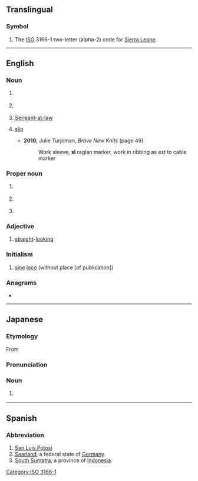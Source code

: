 {{also|.sl|sl.|S&L|Sl.|s.l.|S & L|śl.}}
==Translingual==

===Symbol===
{{head|mul|symbol}}

# The [[ISO]] 3166-1 two-letter (alpha-2) code for [[Sierra Leone]].

[[Category:ISO 3166-1]]

----

==English==

===Noun===
{{en-noun|~}}

# {{lb|en|linguistics}} {{initialism of|lang=en|source language}}
# {{lb|en|on Muslim forums}} {{initialism of|lang=en|sharia law}}
# {{lb|en|law}} {{lb|en|historical|used postnominally}} [[w:Serjeant-at-law|Serjeant-at-law]]
# {{lb|en|knitting}} [[slip]]
#* '''2010''', Julie Turjoman, ''Brave New Knits'' (page 49)
#*: Work sleeve, '''sl''' raglan marker, work in ribbing as est to cable marker

===Proper noun===
{{en-proper noun}}

# {{lb|en|politics}} {{initialism of|lang=en|{{w|Sendero Luminoso}}}}
# {{lb|en|politics}} {{abbreviation of|lang=en|Scotland}}
# {{lb|en|internet}} {{w|Second Life}}

===Adjective===
{{en-adj|-}}

# {{lb|en|in gay [[personal ad]]s}} [[straight]]-[[looking]]

===Initialism===
{{rfc-header|Initialism}}
{{en-initialism}}

# {{lb|en|citations}} [[sine]] [[loco]] (without place [of publication])

===Anagrams===
* {{anagrams|en|a=ls|L&S|L's|L.S.|LS|Ls|l's|ls}}

----

==Japanese==

===Etymology===
From {{der|ja|en|steam locomotive|'''s'''team '''l'''ocomotive|sort=えすえる}}

===Pronunciation===
{{ja-pron|エスエル|acc=3}}

===Noun===
{{ja-noun|エスエル}}

# {{lb|ja|rail transport|sort=えすえる}} {{syn of|lang=ja|蒸気機関車|tr=jōki kikansha||[[steam locomotive]]}}

----

==Spanish==

===Abbreviation===
{{rfc-header|Abbreviation}}
{{head|es|abbreviation}}

# [[San Luis Potosí]] {{gloss|Mexican state}}
# [[Saarland]], a federal state of [[Germany]].
# [[South Sumatra]], a province of [[Indonesia]].